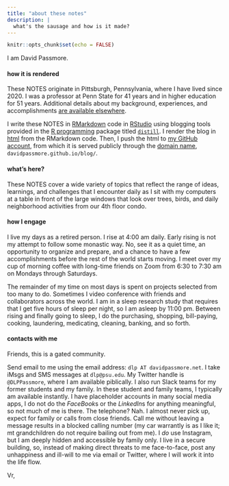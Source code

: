 ```yaml
---
title: "about these notes"
description: |
  what's the sausage and how is it made?
---
```


```r
knitr::opts_chunk$set(echo = FALSE)
```


I am David Passmore.

#### how it is rendered

These NOTES originate in Pittsburgh, Pennsylvania, where I have lived since 2020. I was a professor at Penn State for 41 years and in higher education for 51 years. Additional details about my background, experiences, and accomplishments <a href="https://davidpassmore.net" title="Passmore bio" target="_blank">are available elsewhere</a>.

I write these NOTES in <a href="https://rmarkdown.rstudio.com/" target="_blank" title="RMarkdown">RMarkdown</a> code in <a href="https://www.rstudio.com/" target="_blank" title="RStudio">RStudio</a> using blogging tools provided in the <a href="https://www.r-project.org/" target="_blank" title="R">R programming</a> package titled <a href="https://cran.r-project.org/web/packages/distill/index.html" target="_blank" title="distill package">`distill`</a>. I render the blog in <a href="https://en.wikipedia.org/wiki/HTML" target="_blank" title="html in Wikipedia">html</a> from the RMarkdown code. Then, I push the html to <a href="https://github.com/davidpassmore" target="_blank" title="Passmore GitHub account">my GitHub account</a>, from which it is served publicly through the <a href="https://en.wikipedia.org/wiki/Domain_name" target="_blank" title="domain name in Wikipedia">domain name</a>, `davidpassmore.github.io/blog/`.

#### what's here?

These NOTES cover a wide variety of topics that reflect the range of ideas, learnings, and challenges that I encounter daily as I sit with my computers at a table in front of the large windows that look over trees, birds, and daily neighborhood activities from our 4th floor condo. 

#### how I engage

I live my days as a retired person. I rise at 4:00 am daily. Early rising is not my attempt to follow some monastic way. No, see it as a quiet time, an opportunity to organize and prepare, and a chance to have a few accomplishments before the rest of the world starts moving. I meet over my cup of morning coffee with long-time friends on Zoom from 6:30 to 7:30 am on Mondays through Saturdays. 

The remainder of my time on most days is spent on projects selected from too many to do. Sometimes I video conference with friends and collaborators across the world. I am in a sleep research study that requires that I get five hours of sleep per night, so I am asleep by 11:00 pm. Between rising and finally going to sleep, I do the purchasing, shopping, bill-paying, cooking, laundering, medicating, cleaning, banking, and so forth.

#### contacts with me

Friends, this is a gated community.

Send email to me using the email address: `dlp AT davidpassmore.net`. I take iMsgs and SMS messages at `dlp@psu.edu`. My Twitter handle is `@DLPPassmore`, where I am available piblically. I also run Slack teams for my former students and my family. In these student and family teams, I typically am available instantly. I have placeholder accounts in many social media apps, I do not do the *FaceBook*s or the *LinkedIn*s for anything meaningful, so not much of me is there. The telephone? Nah. I almost never pick up, expect for family or calls from close friends. Call me without leaving a message results in a blocked calling number (my car warrantly is as I like it; mt grandchildren do not require bailing out from me). I *do* use Instagram, but I am deeply hidden and accessible by family only. I live in a secure building, so, instead of making direct threats to me face-to-face, post any unhappiness and ill-will to me via email or Twitter, where I will work it into the life flow. 

Vr,


